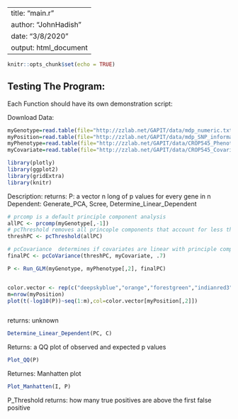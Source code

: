 
---
title: "main.r"
author: "JohnHadish"
date: "3/8/2020"
output: html_document
---

```r
knitr::opts_chunk$set(echo = TRUE)
```

## Testing The Program:
Each Function should have its own demonstration script: 

Download Data:
```r
myGenotype=read.table(file="http://zzlab.net/GAPIT/data/mdp_numeric.txt",head=T)
myPosition=read.table(file="http://zzlab.net/GAPIT/data/mdp_SNP_information.txt",head=T)
myPhenotype=read.table(file="http://zzlab.net/GAPIT/data/CROP545_Phenotype.txt",head=T)
myCovariate=read.table(file="http://zzlab.net/GAPIT/data/CROP545_Covariates.txt",head=T)
```

```r
library(plotly)
library(ggplot2)
library(gridExtra)
library(knitr)
```

Description: 
returns: P: a vector n long of p values for every gene in n
Dependent: Generate_PCA, Scree, Determine_Linear_Dependent
```r
# prcomp is a default principle component analysis
allPC <- prcomp(myGenotype[,-1])
# pcThreshold removes all princople components that account for less than threshold
threshPC <- pcThreshold(allPC)

# pcCovariance  determines if covariates are linear with principle components
finalPC <- pcCoVariance(threshPC, myCovariate, .7)

P <- Run_GLM(myGenotype, myPhenotype[,2], finalPC)


color.vector <- rep(c("deepskyblue","orange","forestgreen","indianred3"),10)
m=nrow(myPosition)
plot(t(-log10(P))~seq(1:m),col=color.vector[myPosition[,2]])
```

```r


```


returns: unknown
```r

Determine_Linear_Dependent(PC, C)
```



Returns: a QQ plot of observed and expected p values
```r
Plot_QQ(P)
```

Returnes: Manhatten plot
```r
Plot_Manhatten(I, P)
```

P_Threshold
returns: how many true positives are above the first false positive
```r
```

